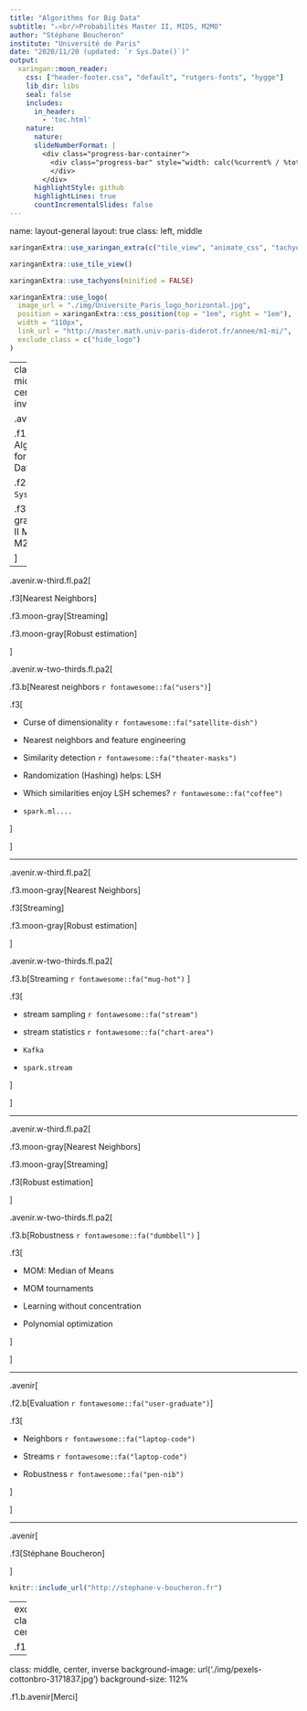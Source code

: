 ```yaml
---
title: "Algorithms for Big Data"
subtitle: "⚔<br/>Probabilités Master II, MIDS, M2MO"
author: "Stéphane Boucheron"
institute: "Université de Paris"
date: "2020/11/20 (updated: `r Sys.Date()`)"
output:
  xaringan::moon_reader:
    css: ["header-footer.css", "default", "rutgers-fonts", "hygge"]
    lib_dir: libs
    seal: false
    includes:
      in_header:
        - 'toc.html'
    nature:
      nature:
      slideNumberFormat: |
        <div class="progress-bar-container">
          <div class="progress-bar" style="width: calc(%current% / %total% * 100%);">
          </div>
        </div>
      highlightStyle: github
      highlightLines: true
      countIncrementalSlides: false
---
```

name: layout-general
layout: true
class: left, middle

<style>
.remark-slide-number {
  position: inherit;
}

.remark-slide-number .progress-bar-container {
  position: absolute;
  bottom: 0;
  height: 4px;
  display: block;
  left: 0;
  right: 0;
}

.remark-slide-number .progress-bar {
  height: 100%;
  background-color: red;
}
</style>


```r
xaringanExtra::use_xaringan_extra(c("tile_view", "animate_css", "tachyons", "logo"))
```


```r
xaringanExtra::use_tile_view()
```

```r
xaringanExtra::use_tachyons(minified = FALSE)
```

```r
xaringanExtra::use_logo(
  image_url = "./img/Universite_Paris_logo_horizontal.jpg",
  position = xaringanExtra::css_position(top = "1em", right = "1em"),
  width = "110px",
  link_url = "http://master.math.univ-paris-diderot.fr/annee/m1-mi/",
  exclude_class = c("hide_logo")
)
```

---
class: middle, center, inverse

.avenir[

.f1.b[MMD: Algorithms for Big Data]

.f2[ `r Sys.Date()`]

.f3.b.moon-gray[Master II MIDS M2MO]

]


---

.avenir.w-third.fl.pa2[

.f3[Nearest Neighbors]

.f3.moon-gray[Streaming]

.f3.moon-gray[Robust estimation]


]

.avenir.w-two-thirds.fl.pa2[

.f3.b[Nearest neighbors `r fontawesome::fa("users")`]

.f3[

- Curse of dimensionality  `r fontawesome::fa("satellite-dish")`

- Nearest neighbors and feature engineering

- Similarity detection  `r fontawesome::fa("theater-masks")`

- Randomization (Hashing) helps: LSH

- Which similarities enjoy LSH schemes? `r fontawesome::fa("coffee")`

- `spark.ml....`

]


]

---


.avenir.w-third.fl.pa2[

.f3.moon-gray[Nearest Neighbors]

.f3[Streaming]

.f3.moon-gray[Robust estimation]


]

.avenir.w-two-thirds.fl.pa2[

.f3.b[Streaming `r fontawesome::fa("mug-hot")` ]

.f3[

- stream sampling `r fontawesome::fa("stream")`

- stream statistics `r fontawesome::fa("chart-area")`

- `Kafka`

- `spark.stream`

]


]

---

.avenir.w-third.fl.pa2[

.f3.moon-gray[Nearest Neighbors]

.f3.moon-gray[Streaming]

.f3[Robust estimation]


]

.avenir.w-two-thirds.fl.pa2[

.f3.b[Robustness `r fontawesome::fa("dumbbell")` ]

.f3[

- MOM: Median of Means

- MOM tournaments

- Learning without concentration

- Polynomial optimization

]

]


---

.avenir[

.f2.b[Evaluation  `r fontawesome::fa("user-graduate")`]

.f3[

- Neighbors `r fontawesome::fa("laptop-code")`


- Streams  `r fontawesome::fa("laptop-code")`


- Robustness `r fontawesome::fa("pen-nib")`

]

]

---


.avenir[

.f3[Stéphane Boucheron]

]

```r
knitr::include_url("http://stephane-v-boucheron.fr")
```

---
exclude: true
class: middle, center, inverse



.f1.b.avenir[Merci]


---

class: middle, center, inverse
background-image: url('./img/pexels-cottonbro-3171837.jpg')
background-size: 112%


.f1.b.avenir[Merci]
